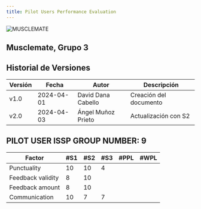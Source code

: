 ```yaml
---
title: Pilot Users Performance Evaluation
---
```

![MUSCLEMATE](logo.png)

## Musclemate, Grupo 3
##  Historial de Versiones
| Versión | Fecha       | Autor      | Descripción                            |
|---------|-------------|------------|----------------------------------------|
| v1.0    | 2024-04-01  | David Dana Cabello   | Creación del documento                 |
| v2.0    | 2024-04-03  | Ángel Muñoz Prieto | Actualización con S2           |



## PILOT USER ISSP GROUP NUMBER: 9

| Factor            | #S1 | #S2 | #S3 | #PPL | #WPL |
|-------------------|-----|-----|-----|------|------|
| Punctuality       | 10  |  10 |    4|      |      |
| Feedback validity | 8   |  10 |     |      |      |
| Feedback amount   | 8   |  10 |     |      |      |
| Communication     | 10  |   7 |    7|      |      |